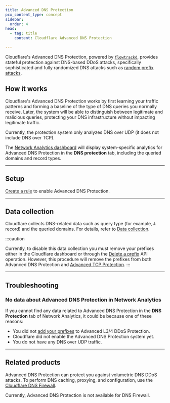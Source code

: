 ```yaml
---
title: Advanced DNS Protection
pcx_content_type: concept
sidebar:
  order: 4
head:
  - tag: title
    content: Cloudflare Advanced DNS Protection

---
```


Cloudflare's Advanced DNS Protection, powered by [`flowtrackd`](https://blog.cloudflare.com/announcing-flowtrackd/), provides stateful protection against DNS-based DDoS attacks, specifically sophisticated and fully randomized DNS attacks such as [random prefix attacks](/dns/dns-firewall/random-prefix-attacks/about/).

## How it works

Cloudflare's Advanced DNS Protection works by first learning your traffic patterns and forming a baseline of the type of DNS queries you normally receive. Later, the system will be able to distinguish between legitimate and malicious queries, protecting your DNS infrastructure without impacting legitimate traffic.

Currently, the protection system only analyzes DNS over UDP (it does not include DNS over TCP).

The [Network Analytics dashboard](/analytics/network-analytics/) will display system-specific analytics for Advanced DNS Protection in the **DNS protection** tab, including the queried domains and record types.

---

## Setup

[Create a rule](/ddos-protection/advanced-ddos-systems/how-to/create-rule/#create-an-advanced-dns-protection-rule) to enable Advanced DNS Protection.


---

## Data collection

Cloudflare collects DNS-related data such as query type (for example, `A` record) and the queried domains. For details, refer to [Data collection](/analytics/network-analytics/reference/data-collection/).

:::caution

Currently, to disable this data collection you must remove your prefixes either in the Cloudflare dashboard or through the [Delete a prefix](/ddos-protection/advanced-ddos-systems/api/tcp-protection/#prefix-operations) API operation. However, this procedure will remove the prefixes from both Advanced DNS Protection and [Advanced TCP Protection](/ddos-protection/advanced-ddos-systems/overview/advanced-tcp-protection/).
:::

---

## Troubleshooting

### No data about Advanced DNS Protection in Network Analytics

If you cannot find any data related to Advanced DNS Protection in the **DNS Protection** tab of Network Analytics, it could be because one of these reasons:

- You did not [add your prefixes](/ddos-protection/advanced-ddos-systems/how-to/add-prefix/) to Advanced L3/4 DDoS Protection.
- Cloudflare did not enable the Advanced DNS Protection system yet.
- You do not have any DNS over UDP traffic.

---

## Related products

Advanced DNS Protection can protect you against volumetric DNS DDoS attacks. To perform DNS caching, proxying, and configuration, use the [Cloudflare DNS Firewall](/dns/dns-firewall/).

Currently, Advanced DNS Protection is not available for DNS Firewall.
